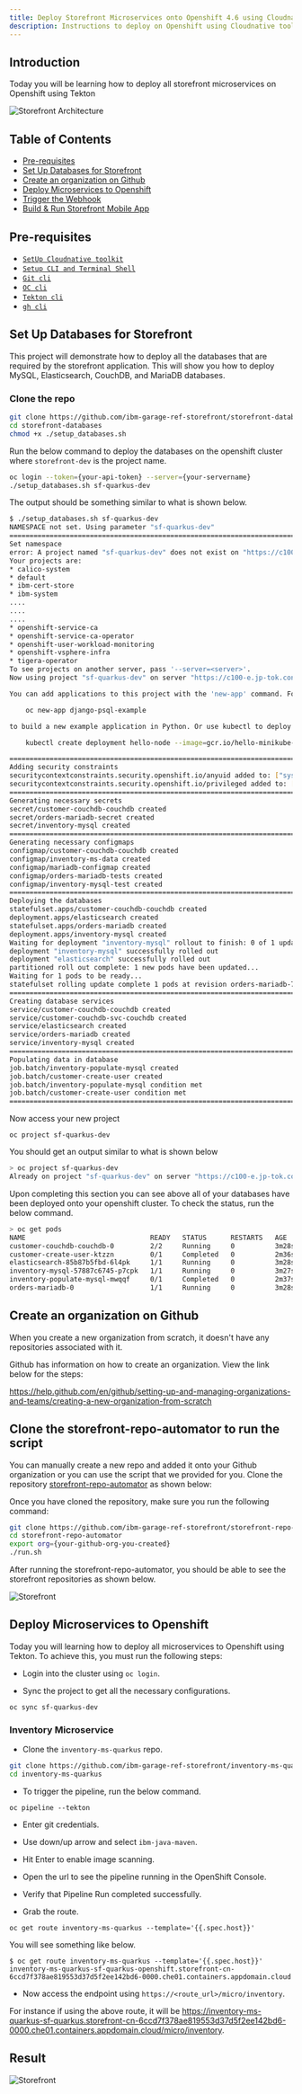 ```yaml
---
title: Deploy Storefront Microservices onto Openshift 4.6 using Cloudnative toolkit
description: Instructions to deploy on Openshift using Cloudnative toolkit
---
```


## Introduction
Today you will be learning how to deploy all storefront microservices on Openshift using Tekton

![Storefront Architecture](../../images/storefront.png)

## Table of Contents
  * [Pre-requisites](#pre-requisites)
  * [Set Up Databases for Storefront](#set-up-databases-for-storefront)
  * [Create an organization on Github](#create-an-organization-on-github)
  * [Deploy Microservices to Openshift](#deploy-microservices-to-openshift)
  * [Trigger the Webhook](#trigger-the-webhook)
  * [Build & Run Storefront Mobile App](#build-and-run-storefront-mobile-app)

## Pre-requisites

+ [`SetUp Cloudnative toolkit`](https://cloudnativetoolkit.dev/workshop/setup#3.-setup-ibm-cloud-native-toolkit-workshop)
+ [`Setup CLI and Terminal Shell`](https://cloudnativetoolkit.dev/workshop/setup#4-setup-cli-and-terminal-shell)
+ [`Git cli`](https://git-scm.com/downloads)
+ [`OC cli`](https://docs.openshift.com/container-platform/4.3/welcome/index.html)
+ [`Tekton cli`](https://github.com/tektoncd/cli)
+ [`gh cli`](https://cli.github.com/)

## Set Up Databases for Storefront

This project will demonstrate how to deploy all the databases that are required by the storefront application. This will show you how to deploy MySQL, Elasticsearch, CouchDB, and MariaDB databases.

### Clone the repo

```bash
git clone https://github.com/ibm-garage-ref-storefront/storefront-databases.git
cd storefront-databases
chmod +x ./setup_databases.sh
```

Run the below command to deploy the databases on the openshift cluster where `storefront-dev` is the project name.

```bash
oc login --token={your-api-token} --server={your-servername}
./setup_databases.sh sf-quarkus-dev
```

The output should be something similar to what is shown below.
```bash
$ ./setup_databases.sh sf-quarkus-dev
NAMESPACE not set. Using parameter "sf-quarkus-dev"
=========================================================================
Set namespace
error: A project named "sf-quarkus-dev" does not exist on "https://c100-e.jp-tok.containers.cloud.ibm.com:30791".
Your projects are:
* calico-system
* default
* ibm-cert-store
* ibm-system
....
....
....
* openshift-service-ca
* openshift-service-ca-operator
* openshift-user-workload-monitoring
* openshift-vsphere-infra
* tigera-operator
To see projects on another server, pass '--server=<server>'.
Now using project "sf-quarkus-dev" on server "https://c100-e.jp-tok.containers.cloud.ibm.com:30791".

You can add applications to this project with the 'new-app' command. For example, try:

    oc new-app django-psql-example

to build a new example application in Python. Or use kubectl to deploy a simple Kubernetes application:

    kubectl create deployment hello-node --image=gcr.io/hello-minikube-zero-install/hello-node

=========================================================================
Adding security constraints
securitycontextconstraints.security.openshift.io/anyuid added to: ["system:serviceaccount:sf-quarkus-dev:default"]
securitycontextconstraints.security.openshift.io/privileged added to: ["system:serviceaccount:sf-quarkus-dev:default"]
=========================================================================
Generating necessary secrets
secret/customer-couchdb-couchdb created
secret/orders-mariadb-secret created
secret/inventory-mysql created
=========================================================================
Generating necessary configmaps
configmap/customer-couchdb-couchdb created
configmap/inventory-ms-data created
configmap/mariadb-configmap created
configmap/orders-mariadb-tests created
configmap/inventory-mysql-test created
=========================================================================
Deploying the databases
statefulset.apps/customer-couchdb-couchdb created
deployment.apps/elasticsearch created
statefulset.apps/orders-mariadb created
deployment.apps/inventory-mysql created
Waiting for deployment "inventory-mysql" rollout to finish: 0 of 1 updated replicas are available...
deployment "inventory-mysql" successfully rolled out
deployment "elasticsearch" successfully rolled out
partitioned roll out complete: 1 new pods have been updated...
Waiting for 1 pods to be ready...
statefulset rolling update complete 1 pods at revision orders-mariadb-77b894447...
=========================================================================
Creating database services
service/customer-couchdb-couchdb created
service/customer-couchdb-svc-couchdb created
service/elasticsearch created
service/orders-mariadb created
service/inventory-mysql created
=========================================================================
Populating data in database
job.batch/inventory-populate-mysql created
job.batch/customer-create-user created
job.batch/inventory-populate-mysql condition met
job.batch/customer-create-user condition met
=========================================================================
```

Now access your new project
```
oc project sf-quarkus-dev
```
You should get an output similar to what is shown below

```bash
> oc project sf-quarkus-dev
Already on project "sf-quarkus-dev" on server "https://c100-e.jp-tok.containers.cloud.ibm.com:30791".
```
Upon completing this section you can see above all of your databases have been deployed onto your openshift cluster. To check the status, run the below command.

```bash
> oc get pods
NAME                               READY   STATUS      RESTARTS   AGE
customer-couchdb-couchdb-0         2/2     Running     0          3m28s
customer-create-user-ktzzn         0/1     Completed   0          2m36s
elasticsearch-85b87b5fbd-6l4pk     1/1     Running     0          3m28s
inventory-mysql-57887c6745-p7cpk   1/1     Running     0          3m27s
inventory-populate-mysql-mwqqf     0/1     Completed   0          2m37s
orders-mariadb-0                   1/1     Running     0          3m28s
```

## Create an organization on Github

When you create a new organization from scratch, it doesn't have any repositories associated with it.

Github has information on how to create an organization. View the link below for the steps:

https://help.github.com/en/github/setting-up-and-managing-organizations-and-teams/creating-a-new-organization-from-scratch

## Clone the storefront-repo-automator to run the script

You can manually create a new repo and added it onto your Github organization or you can use the script that we provided for you. Clone the repository [storefront-repo-automator](https://github.com/ibm-garage-ref-storefront/storefront-repo-automator) as shown below:

Once you have cloned the repository, make sure you run the following command:

  ``` bash
  git clone https://github.com/ibm-garage-ref-storefront/storefront-repo-automator
  cd storefront-repo-automator
  export org={your-github-org-you-created}
  ./run.sh
  ```

After running the storefront-repo-automator, you should be able to see the storefront repositories as shown below.

![Storefront](../../images/storefront-test-org.png)

## Deploy Microservices to Openshift

Today you will learning how to deploy all microservices to Openshift using Tekton. To achieve this, you must run the following steps:

- Login into the cluster using `oc login`.

- Sync the project to get all the necessary configurations.

```
oc sync sf-quarkus-dev
```

### Inventory Microservice

- Clone the `inventory-ms-quarkus` repo.

```bash
git clone https://github.com/ibm-garage-ref-storefront/inventory-ms-quarkus.git
cd inventory-ms-quarkus
```

- To trigger the pipeline, run the below command.

```
oc pipeline --tekton
```

  - Enter git credentials.
  - Use down/up arrow and select `ibm-java-maven`.
  - Hit Enter to enable image scanning.
  - Open the url to see the pipeline running in the OpenShift Console.

- Verify that Pipeline Run completed successfully.

- Grab the route.

```
oc get route inventory-ms-quarkus --template='{{.spec.host}}'
```

You will see something like below.

```
$ oc get route inventory-ms-quarkus --template='{{.spec.host}}'
inventory-ms-quarkus-sf-quarkus-openshift.storefront-cn-6ccd7f378ae819553d37d5f2ee142bd6-0000.che01.containers.appdomain.cloud
```

- Now access the endpoint using `https://<route_url>/micro/inventory`.

For instance if using the above route, it will be https://inventory-ms-quarkus-sf-quarkus.storefront-cn-6ccd7f378ae819553d37d5f2ee142bd6-0000.che01.containers.appdomain.cloud/micro/inventory.

## Result
![Storefront](../../images/storefront-result.png)
